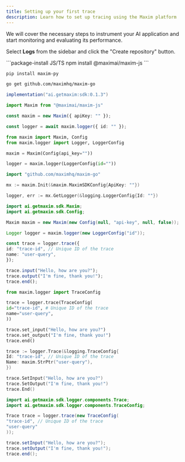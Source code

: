 ```yaml
---
title: Setting up your first trace
description: Learn how to set up tracing using the Maxim platform
---
```


We will cover the necessary steps to instrument your AI application and start monitoring and evaluating its performance.


<div className="w-full flex justify-end -mb-11">
    <LanguageSwitcher />
</div>

<Steps>
<Step title="Create a repository">

Select **Logs** from the sidebar and click the "Create repository" button.

</Step>

<Step title="Install SDK">
<CodeGroup>
```package-install JS/TS
npm install @maximai/maxim-js
```

```bash Python
pip install maxim-py
```

```bash Go
go get github.com/maximhq/maxim-go
```
 
```groovy Java/Scala/Kotlin
implementation("ai.getmaxim:sdk:0.1.3")
```
</CodeGroup>
</Step>

<Step title="Initialize SDK">
<CodeGroup>
  
```typescript TS/JS
import Maxim from "@maximai/maxim-js"

const maxim = new Maxim({ apiKey: "" });

const logger = await maxim.logger({ id: "" });
```

```python Python
from maxim import Maxim, Config
from maxim.logger import Logger, LoggerConfig

maxim = Maxim(Config(api_key=""))

logger = maxim.logger(LoggerConfig(id=""))
```
```go Go
import "github.com/maximhq/maxim-go"

mx := maxim.Init(&maxim.MaximSDKConfig{ApiKey: ""})

logger, err := mx.GetLogger(&logging.LoggerConfig{Id: ""})
```

```java Java
import ai.getmaxim.sdk.Maxim;
import ai.getmaxim.sdk.Config;

Maxim maxim = new Maxim(new Config(null, "api-key", null, false));

Logger logger = maxim.logger(new LoggerConfig("id"));
```
</CodeGroup>
</Step>

<Step title="Start tracing">
<CodeGroup>

```typescript JS/TS
const trace = logger.trace({
id: "trace-id", // Unique ID of the trace
name: "user-query",
});

trace.input("Hello, how are you?");
trace.output("I'm fine, thank you!");
trace.end();
```
```python Python
from maxim.logger import TraceConfig

trace = logger.trace(TraceConfig(
id="trace-id", # Unique ID of the trace
name="user-query",
))

trace.set_input("Hello, how are you?")
trace.set_output("I'm fine, thank you!")
trace.end()
```
  
```go Go
trace := logger.Trace(&logging.TraceConfig{
Id: "trace-id", // Unique ID of the trace
Name: maxim.StrPtr("user-query"),
})

trace.SetInput("Hello, how are you?")
trace.SetOutput("I'm fine, thank you!")
trace.End()
```
  
```java Java
import ai.getmaxim.sdk.logger.components.Trace;
import ai.getmaxim.sdk.logger.components.TraceConfig;

Trace trace = logger.trace(new TraceConfig(
"trace-id", // Unique ID of the trace
"user-query"
));

trace.setInput("Hello, how are you?");
trace.setOutput("I'm fine, thank you!");
trace.end();
```  
</CodeGroup>
</Step>

</Steps>
